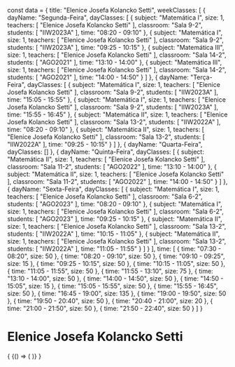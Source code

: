 const data = {
  title: "Elenice Josefa Kolancko Setti",
  weekClasses: [
    {
      dayName: "Segunda-Feira",
      dayClasses: [
        {
          subject: "Matemática I",
          size: 1,
          teachers: [
            "Elenice Josefa Kolancko Setti"
          ],
          classroom: "Sala 9-2",
          students: [
            "IIW2023A"
          ],
          time: "08:20 - 09:10"
        },
        {
          subject: "Matemática I",
          size: 1,
          teachers: [
            "Elenice Josefa Kolancko Setti"
          ],
          classroom: "Sala 9-2",
          students: [
            "IIW2023A"
          ],
          time: "09:25 - 10:15"
        },
        {
          subject: "Matemática III",
          size: 1,
          teachers: [
            "Elenice Josefa Kolancko Setti"
          ],
          classroom: "Sala 14-2",
          students: [
            "AGO2021"
          ],
          time: "13:10 - 14:00"
        },
        {
          subject: "Matemática III",
          size: 1,
          teachers: [
            "Elenice Josefa Kolancko Setti"
          ],
          classroom: "Sala 14-2",
          students: [
            "AGO2021"
          ],
          time: "14:00 - 14:50"
        }
      ]
    },
    {
      dayName: "Terça-Feira",
      dayClasses: [
        {
          subject: "Matemática I",
          size: 1,
          teachers: [
            "Elenice Josefa Kolancko Setti"
          ],
          classroom: "Sala 9-2",
          students: [
            "IIW2023A"
          ],
          time: "15:05 - 15:55"
        },
        {
          subject: "Matemática I",
          size: 1,
          teachers: [
            "Elenice Josefa Kolancko Setti"
          ],
          classroom: "Sala 9-2",
          students: [
            "IIW2023A"
          ],
          time: "15:55 - 16:45"
        },
        {
          subject: "Matemática II",
          size: 1,
          teachers: [
            "Elenice Josefa Kolancko Setti"
          ],
          classroom: "Sala 13-2",
          students: [
            "IIW2022A"
          ],
          time: "08:20 - 09:10"
        },
        {
          subject: "Matemática II",
          size: 1,
          teachers: [
            "Elenice Josefa Kolancko Setti"
          ],
          classroom: "Sala 13-2",
          students: [
            "IIW2022A"
          ],
          time: "09:25 - 10:15"
        }
      ]
    },
    {
      dayName: "Quarta-Feira",
      dayClasses: []
    },
    {
      dayName: "Quinta-Feira",
      dayClasses: [
        {
          subject: "Matemática II",
          size: 1,
          teachers: [
            "Elenice Josefa Kolancko Setti"
          ],
          classroom: "Sala 11-2",
          students: [
            "AGO2022"
          ],
          time: "13:10 - 14:00"
        },
        {
          subject: "Matemática II",
          size: 1,
          teachers: [
            "Elenice Josefa Kolancko Setti"
          ],
          classroom: "Sala 11-2",
          students: [
            "AGO2022"
          ],
          time: "14:00 - 14:50"
        }
      ]
    },
    {
      dayName: "Sexta-Feira",
      dayClasses: [
        {
          subject: "Matemática I",
          size: 1,
          teachers: [
            "Elenice Josefa Kolancko Setti"
          ],
          classroom: "Sala 6-2",
          students: [
            "AGO2023"
          ],
          time: "08:20 - 09:10"
        },
        {
          subject: "Matemática I",
          size: 1,
          teachers: [
            "Elenice Josefa Kolancko Setti"
          ],
          classroom: "Sala 6-2",
          students: [
            "AGO2023"
          ],
          time: "09:25 - 10:15"
        },
        {
          subject: "Matemática II",
          size: 1,
          teachers: [
            "Elenice Josefa Kolancko Setti"
          ],
          classroom: "Sala 13-2",
          students: [
            "IIW2022A"
          ],
          time: "10:15 - 11:05"
        },
        {
          subject: "Matemática II",
          size: 1,
          teachers: [
            "Elenice Josefa Kolancko Setti"
          ],
          classroom: "Sala 13-2",
          students: [
            "IIW2022A"
          ],
          time: "11:05 - 11:55"
        }
      ]
    }
  ],
  time: [
    {
      time: "07:30 - 08:20",
      size: 50
    },
    {
      time: "08:20 - 09:10",
      size: 50
    },
    {
      time: "09:10 - 09:25",
      size: 15
    },
    {
      time: "09:25 - 10:15",
      size: 50
    },
    {
      time: "10:15 - 11:05",
      size: 50
    },
    {
      time: "11:05 - 11:55",
      size: 50
    },
    {
      time: "11:55 - 13:10",
      size: 75
    },
    {
      time: "13:10 - 14:00",
      size: 50
    },
    {
      time: "14:00 - 14:50",
      size: 50
    },
    {
      time: "14:50 - 15:05",
      size: 15
    },
    {
      time: "15:05 - 15:55",
      size: 50
    },
    {
      time: "15:55 - 16:45",
      size: 50
    },
    {
      time: "16:45 - 19:00",
      size: 135
    },
    {
      time: "19:00 - 19:50",
      size: 50
    },
    {
      time: "19:50 - 20:40",
      size: 50
    },
    {
      time: "20:40 - 21:00",
      size: 20
    },
    {
      time: "21:00 - 21:50",
      size: 50
    },
    {
      time: "21:50 - 22:40",
      size: 50
    }
  ]
}

# Elenice Josefa Kolancko Setti

<div>
  {
    <BrowserOnly>
      {() => (
        <Grid
          title={data.title}
          weekClasses={data.weekClasses}
          time={data.time}
        />
      )}
    </BrowserOnly>
  }
</div>
